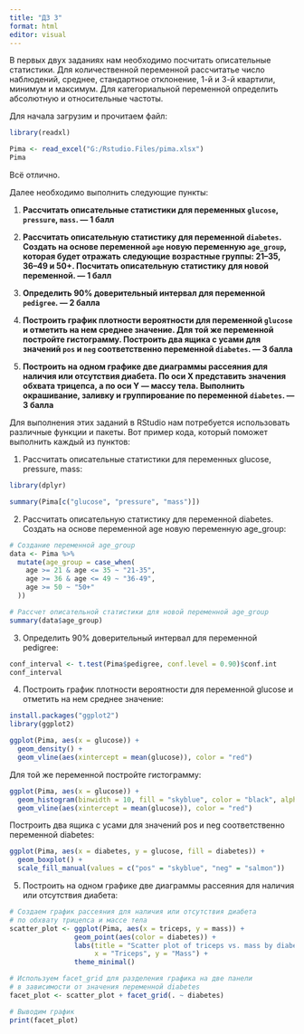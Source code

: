 ---
title: "ДЗ 3"
format: html
editor: visual
---

В первых двух заданиях нам необходимо посчитать описательные статистики. Для количественной переменной рассчитатье число наблюдений, среднее, стандартное отклонение, 1-й и 3-й квартили, минимум и максимум. Для категориальной переменной определить абсолютную и относительные частоты.

Для начала загрузим и прочитаем файл:

```{r}
library(readxl)

Pima <- read_excel("G:/Rstudio.Files/pima.xlsx") 
Pima
```

Всё отлично.

Далее необходимо выполнить следующие пункты:

1.  **Рассчитать описательные статистики для переменных `glucose`, `pressure`, `mass`. — 1 балл**

2.  **Рассчитать описательную статистику для переменной `diabetes`. Создать на основе переменной `age` новую переменную `age_group`, которая будет отражать следующие возрастные группы: 21–35, 36–49 и 50+. Посчитать описательную статистику для новой переменной. — 1 балл**

3.  **Определить 90% доверительный интервал для переменной `pedigree`. — 2 балла**

4.  **Построить график плотности вероятности для переменной `glucose` и отметить на нем среднее значение. Для той же переменной постройте гистограмму. Построить два ящика с усами для значений `pos` и `neg` соответственно переменной `diabetes`. — 3 балла**

5.  **Построить на одном графике две диаграммы рассеяния для наличия или отсутствия диабета. По оси X представить значения обхвата трицепса, а по оси Y — массу тела. Выполнить окрашивание, заливку и группирование по переменной `diabetes`. — 3 балла**

Для выполнения этих заданий в RStudio нам потребуется использовать различные функции и пакеты. Вот пример кода, который поможет выполнить каждый из пунктов:

1.  Рассчитать описательные статистики для переменных glucose, pressure, mass:

```{r}

library(dplyr)

summary(Pima[c("glucose", "pressure", "mass")])

```

2.  Рассчитать описательную статистику для переменной diabetes. Создать на основе переменной age новую переменную age_group:

```{r}
# Создание переменной age_group
data <- Pima %>%
  mutate(age_group = case_when(
    age >= 21 & age <= 35 ~ "21-35",
    age >= 36 & age <= 49 ~ "36-49",
    age >= 50 ~ "50+"
  ))

# Рассчет описательной статистики для новой переменной age_group
summary(data$age_group)

```

3.  Определить 90% доверительный интервал для переменной pedigree:

```{r}
conf_interval <- t.test(Pima$pedigree, conf.level = 0.90)$conf.int
conf_interval

```

4.  Построить график плотности вероятности для переменной glucose и отметить на нем среднее значение:

```{r}
install.packages("ggplot2")
library(ggplot2)

ggplot(Pima, aes(x = glucose)) +
  geom_density() +
  geom_vline(aes(xintercept = mean(glucose)), color = "red")

```

Для той же переменной постройте гистограмму:

```{r}
ggplot(Pima, aes(x = glucose)) +
  geom_histogram(binwidth = 10, fill = "skyblue", color = "black", alpha = 0.7) +
  geom_vline(aes(xintercept = mean(glucose)), color = "red")

```

Построить два ящика с усами для значений pos и neg соответственно переменной diabetes:

```{r}
ggplot(Pima, aes(x = diabetes, y = glucose, fill = diabetes)) +
  geom_boxplot() +
  scale_fill_manual(values = c("pos" = "skyblue", "neg" = "salmon"))

```

5.  Построить на одном графике две диаграммы рассеяния для наличия или отсутствия диабета:

```{r}

# Создаем график рассеяния для наличия или отсутствия диабета
# по обхвату трицепса и массе тела
scatter_plot <- ggplot(Pima, aes(x = triceps, y = mass)) +
                geom_point(aes(color = diabetes)) +
                labs(title = "Scatter plot of triceps vs. mass by diabetes status",
                     x = "Triceps", y = "Mass") +
                theme_minimal()

# Используем facet_grid для разделения графика на две панели 
# в зависимости от значения переменной diabetes
facet_plot <- scatter_plot + facet_grid(. ~ diabetes)

# Выводим график
print(facet_plot)


```

